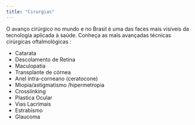 ```yaml
---
title: "Cirurgias"
---
```


O avanço cirúrgico no mundo e no Brasil é uma das faces mais visíveis da tecnologia aplicada à saúde. Conheça as mais avançadas técnicas cirúrgicas oftalmológicas :

-   Catarata
-   Descolamento de Retina
-   Maculopatia
-   Transplante de córnea
-   Anel intra-corneano (ceratocone)
-   Miopia/astigmatismo /hipermetropia
-   Crosslinking
-   Plastica Ocular
-   Vias Lacrimais
-   Estrabismo
-   Glaucoma
